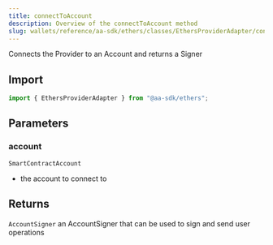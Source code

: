 ```yaml
---
title: connectToAccount
description: Overview of the connectToAccount method
slug: wallets/reference/aa-sdk/ethers/classes/EthersProviderAdapter/connectToAccount
---
```


Connects the Provider to an Account and returns a Signer

## Import

```ts
import { EthersProviderAdapter } from "@aa-sdk/ethers";
```

## Parameters

### account

`SmartContractAccount`

- the account to connect to

## Returns

`AccountSigner`
an AccountSigner that can be used to sign and send user operations
